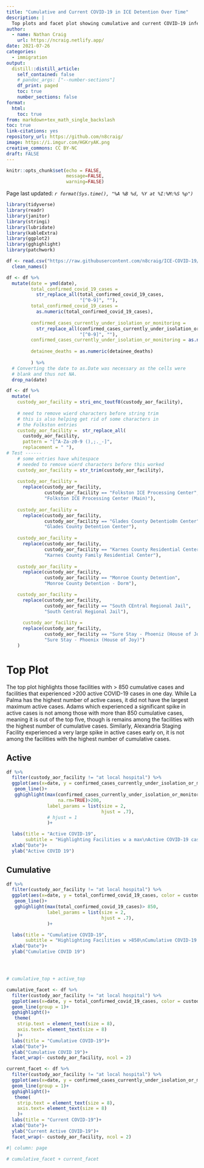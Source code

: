 ```yaml
---
title: "Cumulative and Current COVID-19 in ICE Detention Over Time"
description: |
  Top plots and facet plot showing cumulative and current COVID-19 infections by ICE Detention Facility.
author:
  - name: Nathan Craig
    url: https://ncraig.netlify.app/
date: 2021-07-26
categories:
  - immigration
output:
  distill::distill_article:
    self_contained: false
    # pandoc_args: ["--number-sections"]
    df_print: paged
    toc: true
    number_sections: false
format:
  html:
    toc: true
from: markdown+tex_math_single_backslash
toc: true
link-citations: yes
repository_url: https://github.com/n8craig/
image: https://i.imgur.com/HGKryAK.png
creative_commons: CC BY-NC
draft: FALSE
---
```


```r
knitr::opts_chunk$set(echo = FALSE,
                      message=FALSE,
                      warning=FALSE)
```

Page last updated: *`r format(Sys.time(), "%A %B %d, %Y at %I:%M:%S %p")`*

```r
library(tidyverse)
library(readr)
library(janitor)
library(stringi)
library(lubridate)
library(kableExtra)
library(ggplot2)
library(gghighlight)
library(patchwork)
```

```r
df <- read.csv("https://raw.githubusercontent.com/n8craig/ICE-COVID-19/main/data/covid_by_facility.csv") %>% 
  clean_names()

```

```r
df <- df %>% 
  mutate(date = ymd(date),
         total_confirmed_covid_19_cases = 
           str_replace_all(total_confirmed_covid_19_cases, 
                           "[^0-9]", ""),
         total_confirmed_covid_19_cases =
           as.numeric(total_confirmed_covid_19_cases),
         
         confirmed_cases_currently_under_isolation_or_monitoring = 
           str_replace_all(confirmed_cases_currently_under_isolation_or_monitoring,
                           "[^0-9]", ""),
         confirmed_cases_currently_under_isolation_or_monitoring = as.numeric(confirmed_cases_currently_under_isolation_or_monitoring),
         
         detainee_deaths = as.numeric(detainee_deaths)
         
         ) %>% 
  # Converting the date to as.Date was necessary as the cells were
  # blank and thus not NA.
  drop_na(date)
```

```r
df <- df %>% 
  mutate(
    custody_aor_facility = stri_enc_toutf8(custody_aor_facility),
    
    # need to remove wierd characters before string trim
    # this is also helping get rid of some characters in 
    # the Folkston entries
    custody_aor_facility =  str_replace_all(
      custody_aor_facility,
      pattern = "[^A-Za-z0-9 (),;._-]",
      replacement = " "),
# Test ------
    # some entries have whitespace
    # needed to remove wierd characters before this worked
    custody_aor_facility = str_trim(custody_aor_facility),
    
    custody_aor_facility =
      replace(custody_aor_facility,
              custody_aor_facility == "Folkston ICE Processing Center",
              "Folkston ICE Processing Center (Main)"),
    
    custody_aor_facility =
      replace(custody_aor_facility,
              custody_aor_facility == "Glades County Detentio8n Center",
              "Glades County Detention Center"),
    
    custody_aor_facility =
      replace(custody_aor_facility,
              custody_aor_facility == "Karnes County Residential Center",
              "Karnes County Family Residential Center"),
    
    custody_aor_facility =
      replace(custody_aor_facility,
              custody_aor_facility == "Monroe County Detention",
              "Monroe County Detention - Dorm"),

    custody_aor_facility =
      replace(custody_aor_facility,
              custody_aor_facility == "South CEntral Regional Jail",
              "South Central Regional Jail"),
    
      custody_aor_facility =
      replace(custody_aor_facility,
              custody_aor_facility == "Sure Stay - Phoeniz (House of Joy)",
              "Sure Stay - Phoenix (House of Joy)")
    )
```

# Top Plot {.unnumbered}

The top plot highlights those facilities with \> 850 cumulative cases and facilities that experienced \>200 active COVID-19 cases in one day. While La Palma has the highest number of active cases, it did not have the largest maximum active cases. Adams which experienced a significant spike in active cases is not among those with more than 850 cumulative cases, meaning it is out of the top five, though is remains among the facilities with the highest number of cumulative cases. Similarly, Alexandria Staging Facility experienced a very large spike in active cases early on, it is not among the facilities with the highest number of cumulative cases.

::: panel-tabset

## Active

```r
df %>%
  filter(custody_aor_facility != "at local hospital") %>%
  ggplot(aes(x=date, y = confirmed_cases_currently_under_isolation_or_monitoring, color = custody_aor_facility))+
   geom_line()+
   gghighlight(max(confirmed_cases_currently_under_isolation_or_monitoring,
                   na.rm=TRUE)>200,
               label_params = list(size = 2,
                                   hjust = .7),
               # hjust = 1
               )+

  labs(title = "Active COVID-19",
       subtitle = "Highlighting Facilities w a max\nActive COVID-19 cases >200")+
  xlab("Date")+
  ylab("Active COVID 19")
```


## Cumulative

```r

df %>%
  filter(custody_aor_facility != "at local hospital") %>%
  ggplot(aes(x=date, y = total_confirmed_covid_19_cases, color = custody_aor_facility))+
   geom_line()+
   gghighlight(max(total_confirmed_covid_19_cases)> 850,
               label_params = list(size = 2,
                                   hjust = .7),
               )+

  labs(title = "Cumulative COVID-19",
       subtitle = "Highlighting Facilities w >850\nCumulative COVID-19 cases")+
  xlab("Date")+
  ylab("Cumulative COVID 19")




# cumulative_top + active_top
```

:::





```{=html}
<!--# {.unnumbered}

# Facet Plot {.unnumbered}

Facilities are listed in alphabetical order. The figure is best viewed on a desktop computer with the window maximized. It can be interesting look at facilities with large cumulative numbers and examine trends in the current side of the plot. Facilities to look for include: La Palma, Eloy, Karnes Family Residential, and Port Isabel. Each of these have large cumulative numbers, but there are differing patterns in how infections occurred and were counted over time. -->
```

```r

cumulative_facet <- df %>%
  filter(custody_aor_facility != "at local hospital") %>%
  ggplot(aes(x=date, y = total_confirmed_covid_19_cases, color = custody_aor_facility))+
  geom_line(group = 1)+
  gghighlight()+
   theme(
    strip.text = element_text(size = 8),
    axis.text= element_text(size = 8)
    )+
  labs(title = "Cumulative COVID-19")+
  xlab("Date")+
  ylab("Cumulative COVID 19")+
  facet_wrap(~ custody_aor_facility, ncol = 2)

```

```r

current_facet <- df %>%
  filter(custody_aor_facility != "at local hospital") %>%
  ggplot(aes(x=date, y = confirmed_cases_currently_under_isolation_or_monitoring, color = custody_aor_facility))+
  geom_line(group = 1)+
  gghighlight()+
   theme(
    strip.text = element_text(size = 8),
    axis.text= element_text(size = 8)
    )+
  labs(title = "Current COVID-19")+
  xlab("Date")+
  ylab("Current Active COVID-19")+
  facet_wrap(~ custody_aor_facility, ncol = 2)
```

```r
#| column: page

# cumulative_facet + current_facet
```
